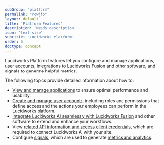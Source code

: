 ```yaml
---
subGroup: "platform"
permalink: "rcwjfo"
layout: default
title: 'Platform Features'
description: 'Needs description'
icon: 'text-size'
subtitle: 'Lucidworks Platform'
order: 5
doctype: concept
---
```


Lucidworks Platform features let you configure and manage applications, user accounts, integrations to Lucidworks Fusion and other software, and signals to generate helpful metrics.

The following topics provide detailed information about how to:

* [View and manage applications](/lw-platform/platform/scu2o5/products) to ensure optimal performance and usability.  
* [Create and manage user accounts](/lw-platform/platform/00j8nx/users-and-provisioning), including roles and permissions that define access and the actions your employees can perform in the Lucidworks platform.
* [Integrate Lucidworks AI seamlessly with Lucidworks Fusion](/lw-platform/platform/mdlec0/lucidworks-ai-integrations) and other software to extend and enhance your workflows.
* View [related API information and access client credentials](/lw-platform/platform/oqzogo/ap-is-and-credentials), which are required to connect Lucidworks AI with your site.
* Configure [signals](/lw-platform/analytics/0le96f/signals), which are used to generate [metrics and analytics](/lw-platform/analytics/10aut8/lucidworks-analytics).
